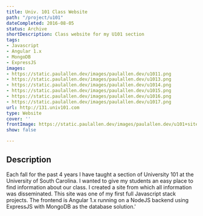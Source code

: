 ```yaml
---
title: Univ. 101 Class Website
path: "/project/u101"
dateCompleted: 2016-08-05
status: Archive
shortDescription: Class website for my U101 section
tags:
- Javascript
- Angular 1.x
- MongoDB
- ExpressJS
images:
- https://static.paulallen.dev/images/paulallen.dev/u1011.png
- https://static.paulallen.dev/images/paulallen.dev/u1013.png
- https://static.paulallen.dev/images/paulallen.dev/u1014.png
- https://static.paulallen.dev/images/paulallen.dev/u1015.png
- https://static.paulallen.dev/images/paulallen.dev/u1016.png
- https://static.paulallen.dev/images/paulallen.dev/u1017.png
url: http://131.univ101.com
type: Website
cover: ''
frontImage: https://static.paulallen.dev/images/paulallen.dev/u101+site+cover.png
show: false

---
```

## Description

Each fall for the past 4 years I have taught a section of University 101 at the University of South Carolina. I wanted to give my students an easy place to find information about our class. I created a site from which all information was disseminated. This site was one of my first full Javascript stack projects. The frontend is Angular 1.x running on a NodeJS backend using ExpressJS with MongoDB as the database solution.'